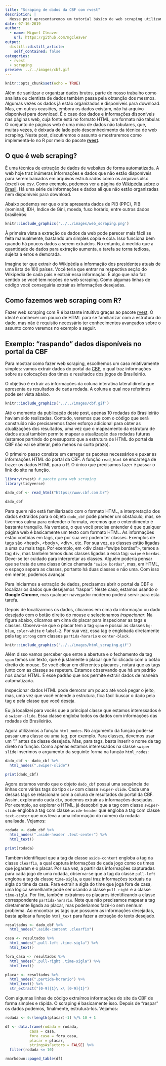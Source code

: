 ```yaml
---
title: "Scraping de dados da CBF com rvest"
description: |
  Nesse post apresentaremos um tutorial básico de web scraping utilizando o pacote rvest para extrair dados de jogos divulgadas no site da CBF. Rvest é um pacote do R que simplifica muito tarefas de scraping e te ajuda a extrair dados HTML das páginas web.
date: 07-16-2019
author:
  - name: Miguel Cleaver
    url: https://github.com/mgcleaver
output:
  distill::distill_article:
    self_contained: false
categories:
  - rvest
  - scraping
preview: ../../images/cbf.gif
---
```


```r
knitr::opts_chunk$set(echo = TRUE)
```
<!-- More -->

Além de sanitizar e organizar dados brutos, parte do nosso trabalho como analista ou cientista de dados também passa pela obtenção dos mesmos. Algumas vezes os dados já estão organizados e disponíveis para download. Mas, em outras ocasiões, embora os dados existam, não há arquivo disponível para download. É o caso dos dados e informações disponíveis nas páginas web, cuja fonte está no formato HTML, um formato não tabular. O conjunto de páginas web é uma mina de dados não tabulares, que, muitas vezes, é deixada de lado pelo desconhecimento da técnica de web scraping. Neste post, discutiremos o assunto e mostraremos como implementá-lo no R por meio do pacote [**rvest**](https://www.rdocumentation.org/packages/rvest/versions/0.3.4).

## O que é web scraping?

É uma técnica de extração de dados de websites de forma automatizada. A web hoje traz inúmeras informações e dados que não estão disponíveis para serem baixados em arquivos estruturados como os arquivos xlsx (excel) ou csv. Como exemplo, podemos ver a página do [Wikipédia sobre o Brasil](https://pt.wikipedia.org/wiki/Brasil). Há uma série de informações e dados ali que não estão organizadas nem disponíveis para download. 

Abaixo podemos ver que o site apresenta dados de PIB (PPC), PIB (nominal), IDH, Índice de Gini, moeda, fuso horário, entre outros dados brasileiros:

```r
knitr::include_graphics('../../images/web_scraping.png')
```

À primeira vista a extração de dados da web pode parecer mais fácil se feita manualmente, bastando um simples copia e cola. Isso funciona bem quando há poucos dados a serem extraídos. No entanto, à medida que a quantidade de dados para extração aumenta, a tarefa se torna tediosa, sujeita a erros e demorada. 

Imagine ter que extrair do Wikipédia a informação dos presidentes atuais de uma lista de 100 países. Você teria que entrar na respectiva seção do Wikipédia de cada país e extrair essa informação. É algo que não faz sentido se você tem noções de web scraping. Como algumas linhas de código você conseguiria extrair as informações desejadas.

## Como fazemos web scraping com R?

Fazer web scraping com R é bastante intuitivo graças ao pacote [rvest](https://www.rdocumentation.org/packages/rvest/versions/0.3.4). O ideal é conhecer um pouco de HTML para se familiarizar com a estrutura do dado, mas não é requisito necessário ter conhecimentos avançados sobre o assunto como veremos no exemplo a seguir.

## Exemplo: "raspando" dados disponíveis no portal da CBF

Para mostrar como fazer web scraping, escolhemos um caso relativamente simples: vamos extrair dados do portal da [CBF](https://www.cbf.com.br/), o qual traz informações sobre as colocações dos times e resultados dos jogos do Brasileirão.

O objetivo é extrair as informações da coluna interativa lateral direita que apresenta os resultados de cada rodada. A coluna a qual nos referimos pode ser vista abaixo.

```r
knitr::include_graphics('../../images/cbf.gif')
```

Até o momento da publicação deste post, apenas 10 rodadas do Brasileirão haviam sido realizadas. Contudo, veremos que com o código que será construído não precisaremos fazer esforço adicional para obter as atualizações dos resultados, uma vez que o mapeamento da estrutura de dados atual também permite mapear a atualização das rodadas futuras (estamos partindo do pressuposto que a estrutura de HTML do portal da CBF não vai se alterar, pelo menos no curto prazo).

O primeiro passo consiste em carregar os pacotes necessários e puxar as informações HTML do portal da CBF. A função `read_html` se encarrega de trazer os dados HTML para o R. O único que precisamos fazer é passar o link do site na função.

```r

library(rvest) # pacote para web scraping
library(tidyverse)

dado_cbf <- read_html("https://www.cbf.com.br")

dado_cbf
```

Para quem não está familiarizado com o formato HTML, a interpretação dos dados extraídos para o objeto `dado_cbf` pode parecer um obstáculo, mas, se tivermos calma para entender o formato, veremos que o entendimento é bastante tranquilo. Na verdade, o que você precisa entender é que qualquer página web é basicamente um texto com formato HTML. As informações estão contidas em tags, que por sua vez podem ter classes. Exemplos de tags são \<head\>, \<body\>, \<div\>, etc. Por sua vez, as classes estão ligadas a uma ou mais tags. Por exemplo, em \<div class="swipe bordas"\>, temos a tag `div`, mas também temos duas classes ligadas a essa tag: `swipe` e `bordas`. Deve-se ter cuidado para interpretar as classes. Alguém poderia pensar que se trata de uma classe única chamada `"swipe bordas"`, mas, em HTML, o espaço separa as classes, portanto há duas classes e não uma. Com isso em mente, podemos avançar.

Para iniciarmos a extração de dados, precisamos abrir o portal da CBF e localizar os dados que desejamos "raspar". Neste caso, estamos usando o **Google Chrome**, mas qualquer navegador moderno poderá servir para esta tarefa. 

Depois de localizarmos os dados, clicamos em cima da informação ou dado desejado com o botão direito do mouse e selecionamos *inspecionar*. Na figura abaixo, clicamos em cima do placar para inspecionar as tags e classes. Observa-se que o placar tem a tag `span` e possui as classes `bg-blue`, `color-white` e `label-2`. Por sua vez, essa tag é englobada diretamente pela tag `strong` com classes `partida-horario` e `center-block`.

```r
knitr::include_graphics('../../images/html_scraping.gif')
```

Além disso vamos perceber que entre a abertura e o fechamento da tag `span` temos um texto, que é justamente o placar que foi clicado com o botão direito do mouse. Se você clicar em diferentes placares , notará que as tags junto com as classes se repetem. Estamos observando que há um padrão nos dados HTML. É esse padrão que nos permite extrair dados de maneira automatizada. 

Inspecionar dados HTML pode demorar um pouco até você pegar o jeito, mas, uma vez que você entende a estrutura, fica fácil buscar o dado pela tag e pela classe que você deseja. 

Eu já localizei para vocês que a principal classe que estamos interessados é a `swiper-slide`. Essa classe engloba todos os dados com informações das rodadas do Brasileirão. 

Agora utilizamos a função `html_nodes`.  No argumento da função pode-se passar uma classe ou uma tag, por exemplo. Para classes, devemos usar um "." antes da classe desejada. Mas, para tags, basta inserir o nome da tag direto na função. Como apenas estamos interessados na classe `swiper-slide` inserimos o argumento da seguinte forma na função `html_nodes`:


```r

dado_cbf <- dado_cbf %>% 
  html_nodes(".swiper-slide")

print(dado_cbf)
```

Agora estamos vendo que o objeto `dado_cbf` possui uma sequência de linhas com várias tags do tipo `div` com classe `swiper-slide`. Cada uma dessas tags se relacionam com a coluna de resultados do portal da CBF. Assim, explorando cada `div`, podemos extrair as informações desejadas. Por exemplo, ao explorar o HTML, já descobri que a tag com classe `swiper-slide` engloba a tag com classe `aside-header` que engloba a tag com classe `text-center` que nos leva a uma informação do número da rodada analisada. Vejamos:

```r
rodada <- dado_cbf %>% 
  html_nodes(".aside-header .text-center") %>% 
  html_text()

print(rodada)
```

Também identifiquei que a tag da classe `aside-content` engloba a tag da classe `clearfix`, a qual captura informações de cada jogo como os times que jogaram e o placar. Por sua vez, a partir das informações capturadas para cada jogo de uma rodada, observa-se que a tag da classe `pull-left` engloba a tag da classe `time-sigla`, a qual traz informações textuais da sigla do time da casa. Para extrair a sigla do time que joga fora de casa, uma lógica semelhante pode ser usando a classe `pull-right` e a classe `time-sigla`. Por fim, também extraímos os placares identificando a classe correspondente `partida-horario`. Note que não precisamos mapear a tag diretamente ligada ao placar, mas poderíamos fazê-lo sem nenhum problema. Ao encontrar as tags que possuem as informações desejadas, basta aplicar a função `html_text` para fazer a extração do texto desejado.

```r

resultados <- dado_cbf %>% 
  html_nodes(".aside-content .clearfix")

casa <- resultados %>% 
  html_nodes(".pull-left .time-sigla") %>% 
  html_text()

fora_casa <- resultados %>% 
  html_nodes(".pull-right .time-sigla") %>% 
  html_text()

placar <- resultados %>% 
  html_nodes(".partida-horario") %>% 
  html_text() %>% 
  str_extract("[0-9]{1}\ x\ [0-9]{1}")
```

Com algumas linhas de código extraímos informações do site da CBF de forma simples e rápida. O scraping é basicamente isso. Depois de "raspar" os dados podemos, finalmente, estruturá-los. Vejamos:

```r
rodada <- 0:(length(placar)-1) %/% 10 + 1

df <- data.frame(rodada = rodada,
           casa = casa, 
           fora_casa = fora_casa,
           placar = placar,
           stringsAsFactors = FALSE) %>% 
  filter(rodada <= 10)

rmarkdown::paged_table(df)
```



